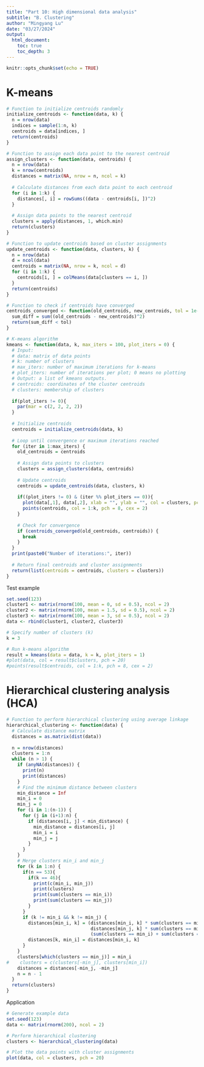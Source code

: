 ```yaml
---
title: "Part 10: High dimensional data analysis"
subtitle: "B. Clustering"
author: "Mingyang Lu"
date: "03/27/2024"
output: 
  html_document:
    toc: true
    toc_depth: 3
---
```


```r
knitr::opts_chunk$set(echo = TRUE)
```

# K-means

```r
# Function to initialize centroids randomly
initialize_centroids <- function(data, k) {
  n = nrow(data)
  indices = sample(1:n, k)
  centroids = data[indices, ]
  return(centroids)
}

# Function to assign each data point to the nearest centroid
assign_clusters <- function(data, centroids) {
  n = nrow(data)
  k = nrow(centroids)
  distances = matrix(NA, nrow = n, ncol = k)
  
  # Calculate distances from each data point to each centroid
  for (i in 1:k) {
    distances[, i] = rowSums((data - centroids[i, ])^2)
  }
  
  # Assign data points to the nearest centroid
  clusters = apply(distances, 1, which.min)
  return(clusters)
}

# Function to update centroids based on cluster assignments
update_centroids <- function(data, clusters, k) {
  n = nrow(data)
  d = ncol(data)
  centroids = matrix(NA, nrow = k, ncol = d)
  for (i in 1:k) {
    centroids[i, ] = colMeans(data[clusters == i, ])
  }
  return(centroids)
}

# Function to check if centroids have converged
centroids_converged <- function(old_centroids, new_centroids, tol = 1e-6) {
  sum_diff = sum((old_centroids - new_centroids)^2)
  return(sum_diff < tol)
}

# K-means algorithm
kmeans <- function(data, k, max_iters = 100, plot_iters = 0) {
  # Input:
  # data: matrix of data points
  # k: number of clusters
  # max_iters: number of maximum iterations for k-means
  # plot_iters: number of iterations per plot; 0 means no plotting
  # Output: a list of kmeans outputs.
  # centroids: coordinates of the cluster centroids
  # clusters: membership of clusters
  
  if(plot_iters != 0){
    par(mar = c(2, 2, 2, 2))
  }
  
  # Initialize centroids
  centroids = initialize_centroids(data, k)
  
  # Loop until convergence or maximum iterations reached
  for (iter in 1:max_iters) {
    old_centroids = centroids
    
    # Assign data points to clusters
    clusters = assign_clusters(data, centroids)
    
    # Update centroids
    centroids = update_centroids(data, clusters, k)
    
    if((plot_iters != 0) & (iter %% plot_iters == 0)){
      plot(data[,1], data[,2], xlab = "", ylab = "", col = clusters, pch = 20)
      points(centroids, col = 1:k, pch = 8, cex = 2)
    }
    
    # Check for convergence
    if (centroids_converged(old_centroids, centroids)) {
      break
    }
  }
  print(paste0("Number of iterations:", iter))
  
  # Return final centroids and cluster assignments
  return(list(centroids = centroids, clusters = clusters))
}
```

Test example

```r
set.seed(123)
cluster1 <- matrix(rnorm(100, mean = 0, sd = 0.5), ncol = 2)
cluster2 <- matrix(rnorm(100, mean = 1.5, sd = 0.5), ncol = 2)
cluster3 <- matrix(rnorm(100, mean = 3, sd = 0.5), ncol = 2)
data <- rbind(cluster1, cluster2, cluster3)

# Specify number of clusters (k)
k = 3

# Run k-means algorithm
result = kmeans(data = data, k = k, plot_iters = 1)
#plot(data, col = result$clusters, pch = 20)
#points(result$centroids, col = 1:k, pch = 8, cex = 2)
```

# Hierarchical clustering analysis (HCA)

```r
# Function to perform hierarchical clustering using average linkage
hierarchical_clustering <- function(data) {
  # Calculate distance matrix
  distances = as.matrix(dist(data))
  
  n = nrow(distances)
  clusters = 1:n
  while (n > 1) {
    if (anyNA(distances)) {
      print(n)
      print(distances)
    }
    # Find the minimum distance between clusters
    min_distance = Inf
    min_i = 0
    min_j = 0
    for (i in 1:(n-1)) {
      for (j in (i+1):n) {
        if (distances[i, j] < min_distance) {
          min_distance = distances[i, j]
          min_i = i
          min_j = j
        }
      }
    }
    # Merge clusters min_i and min_j
    for (k in 1:n) {
      if(n == 53){
        if(k == 46){
          print(c(min_i, min_j))
          print(clusters)
          print(sum(clusters == min_i))
          print(sum(clusters == min_j))
        }
      }
      if (k != min_i && k != min_j) {
        distances[min_i, k] = (distances[min_i, k] * sum(clusters == min_i) + 
                               distances[min_j, k] * sum(clusters == min_j)) / 
                               (sum(clusters == min_i) + sum(clusters == min_j))
        distances[k, min_i] = distances[min_i, k]
      }
    }
    clusters[which(clusters == min_j)] = min_i
#    clusters = c(clusters[-min_j], clusters[min_i])
    distances = distances[-min_j, -min_j]
    n = n - 1
  }
  return(clusters)
}
```

Application

```r
# Generate example data
set.seed(123)
data <- matrix(rnorm(200), ncol = 2)

# Perform hierarchical clustering
clusters <- hierarchical_clustering(data)

# Plot the data points with cluster assignments
plot(data, col = clusters, pch = 20)

```